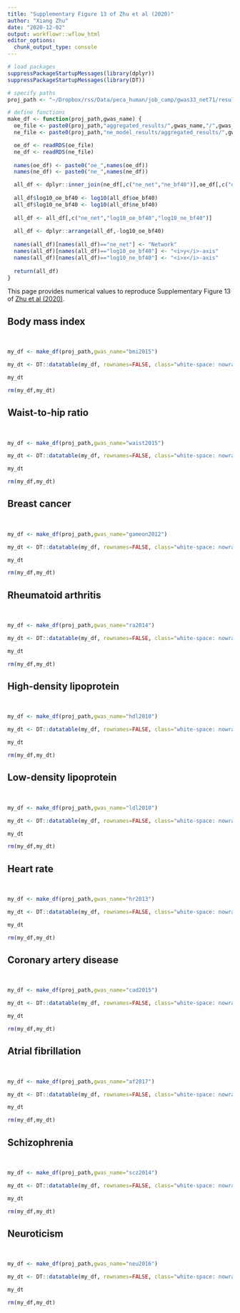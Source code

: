 ```yaml
---
title: "Supplementary Figure 13 of Zhu et al (2020)"
author: "Xiang Zhu"
date: "2020-12-02"
output: workflowr::wflow_html
editor_options:
  chunk_output_type: console
---
```


[Zhu et al (2020)]: https://doi.org/10.1101/2020.03.13.990010

```r
# load packages
suppressPackageStartupMessages(library(dplyr))
suppressPackageStartupMessages(library(DT))

# specify paths
proj_path <- "~/Dropbox/rss/Data/peca_human/job_camp/gwas33_net71/results/"

# define functions
make_df <- function(proj_path,gwas_name) {
  oe_file <- paste0(proj_path,"aggregated_results/",gwas_name,"/",gwas_name,"_model.rds")
  ne_file <- paste0(proj_path,"ne_model_results/aggregated_results/",gwas_name,"_model.rds")

  oe_df <- readRDS(oe_file)
  ne_df <- readRDS(ne_file)
  
  names(oe_df) <- paste0("oe_",names(oe_df))
  names(ne_df) <- paste0("ne_",names(ne_df))

  all_df <- dplyr::inner_join(ne_df[,c("ne_net","ne_bf40")],oe_df[,c("oe_net","oe_bf40")],by=c("ne_net"="oe_net"))
  
  all_df$log10_oe_bf40 <- log10(all_df$oe_bf40)
  all_df$log10_ne_bf40 <- log10(all_df$ne_bf40)
  
  all_df <- all_df[,c("ne_net","log10_oe_bf40","log10_ne_bf40")]
  
  all_df <- dplyr::arrange(all_df,-log10_oe_bf40)
  
  names(all_df)[names(all_df)=="ne_net"] <- "Network"
  names(all_df)[names(all_df)=="log10_oe_bf40"] <- "<i>y</i>-axis"
  names(all_df)[names(all_df)=="log10_ne_bf40"] <- "<i>x</i>-axis"
  
  return(all_df)
}
```

This page provides numerical values to reproduce
Supplementary Figure 13 of [Zhu et al (2020)]().

## Body mass index

<br>

```r
my_df <- make_df(proj_path,gwas_name="bmi2015")

my_dt <- DT::datatable(my_df, rownames=FALSE, class="white-space: nowrap", escape=FALSE, extensions="Buttons", options=list("paging"=FALSE, dom="Bfrtip",buttons=list("copy","print",list(extend="collection",buttons=c("csv","excel","pdf"),text="Download")))) %>% DT::formatRound(2:3, 4)

my_dt

rm(my_df,my_dt)
```

## Waist-to-hip ratio

<br>

```r
my_df <- make_df(proj_path,gwas_name="waist2015")

my_dt <- DT::datatable(my_df, rownames=FALSE, class="white-space: nowrap", escape=FALSE, extensions="Buttons", options=list("paging"=FALSE, dom="Bfrtip",buttons=list("copy","print",list(extend="collection",buttons=c("csv","excel","pdf"),text="Download")))) %>% DT::formatRound(2:3, 4)

my_dt

rm(my_df,my_dt)
```

## Breast cancer

<br>

```r
my_df <- make_df(proj_path,gwas_name="gameon2012")

my_dt <- DT::datatable(my_df, rownames=FALSE, class="white-space: nowrap", escape=FALSE, extensions="Buttons", options=list("paging"=FALSE, dom="Bfrtip",buttons=list("copy","print",list(extend="collection",buttons=c("csv","excel","pdf"),text="Download")))) %>% DT::formatRound(2:3, 4)

my_dt

rm(my_df,my_dt)
```

## Rheumatoid arthritis

<br>

```r
my_df <- make_df(proj_path,gwas_name="ra2014")

my_dt <- DT::datatable(my_df, rownames=FALSE, class="white-space: nowrap", escape=FALSE, extensions="Buttons", options=list("paging"=FALSE, dom="Bfrtip",buttons=list("copy","print",list(extend="collection",buttons=c("csv","excel","pdf"),text="Download")))) %>% DT::formatRound(2:3, 4)

my_dt

rm(my_df,my_dt)
```

## High-density lipoprotein

<br>

```r
my_df <- make_df(proj_path,gwas_name="hdl2010")

my_dt <- DT::datatable(my_df, rownames=FALSE, class="white-space: nowrap", escape=FALSE, extensions="Buttons", options=list("paging"=FALSE, dom="Bfrtip",buttons=list("copy","print",list(extend="collection",buttons=c("csv","excel","pdf"),text="Download")))) %>% DT::formatRound(2:3, 4)

my_dt

rm(my_df,my_dt)
```

## Low-density lipoprotein

<br>

```r
my_df <- make_df(proj_path,gwas_name="ldl2010")

my_dt <- DT::datatable(my_df, rownames=FALSE, class="white-space: nowrap", escape=FALSE, extensions="Buttons", options=list("paging"=FALSE, dom="Bfrtip",buttons=list("copy","print",list(extend="collection",buttons=c("csv","excel","pdf"),text="Download")))) %>% DT::formatRound(2:3, 4)

my_dt

rm(my_df,my_dt)
```

## Heart rate

<br>

```r
my_df <- make_df(proj_path,gwas_name="hr2013")

my_dt <- DT::datatable(my_df, rownames=FALSE, class="white-space: nowrap", escape=FALSE, extensions="Buttons", options=list("paging"=FALSE, dom="Bfrtip",buttons=list("copy","print",list(extend="collection",buttons=c("csv","excel","pdf"),text="Download")))) %>% DT::formatRound(2:3, 4)

my_dt

rm(my_df,my_dt)
```

## Coronary artery disease

<br>

```r
my_df <- make_df(proj_path,gwas_name="cad2015")

my_dt <- DT::datatable(my_df, rownames=FALSE, class="white-space: nowrap", escape=FALSE, extensions="Buttons", options=list("paging"=FALSE, dom="Bfrtip",buttons=list("copy","print",list(extend="collection",buttons=c("csv","excel","pdf"),text="Download")))) %>% DT::formatRound(2:3, 4)

my_dt

rm(my_df,my_dt)
```

## Atrial fibrillation

<br>

```r
my_df <- make_df(proj_path,gwas_name="af2017")

my_dt <- DT::datatable(my_df, rownames=FALSE, class="white-space: nowrap", escape=FALSE, extensions="Buttons", options=list("paging"=FALSE, dom="Bfrtip",buttons=list("copy","print",list(extend="collection",buttons=c("csv","excel","pdf"),text="Download")))) %>% DT::formatRound(2:3, 4)

my_dt

rm(my_df,my_dt)
```

## Schizophrenia

<br>

```r
my_df <- make_df(proj_path,gwas_name="scz2014")

my_dt <- DT::datatable(my_df, rownames=FALSE, class="white-space: nowrap", escape=FALSE, extensions="Buttons", options=list("paging"=FALSE, dom="Bfrtip",buttons=list("copy","print",list(extend="collection",buttons=c("csv","excel","pdf"),text="Download")))) %>% DT::formatRound(2:3, 4)

my_dt

rm(my_df,my_dt)
```

## Neuroticism

<br>

```r
my_df <- make_df(proj_path,gwas_name="neu2016")

my_dt <- DT::datatable(my_df, rownames=FALSE, class="white-space: nowrap", escape=FALSE, extensions="Buttons", options=list("paging"=FALSE, dom="Bfrtip",buttons=list("copy","print",list(extend="collection",buttons=c("csv","excel","pdf"),text="Download")))) %>% DT::formatRound(2:3, 4)

my_dt

rm(my_df,my_dt)
```

